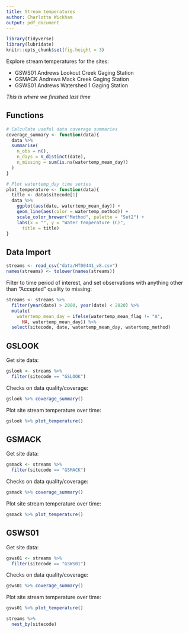 ```yaml
---
title: Stream temperatures
author: Charlotte Wickham
output: pdf_document
---
```


```r
library(tidyverse)
library(lubridate)
knitr::opts_chunk$set(fig.height = 3)
```

Explore stream temperatures for the sites:

* GSWS01 Andrews Lookout Creek Gaging Station	
* GSMACK Andrews Mack Creek Gaging Station	 
* GSWS01 Andrews Watershed 1 Gaging Station	  	

*This is where we finished last time*

## Functions

```r
# Calculate useful data coverage summaries
coverage_summary <- function(data){
  data %>% 
  summarise(
    n_obs = n(),
    n_days = n_distinct(date),
    n_missing = sum(is.na(watertemp_mean_day))
  )
}
```


```r
# Plot watertemp_day time series
plot_temperature <- function(data){
  title <- data$sitecode[1]
  data %>% 
    ggplot(aes(date, watertemp_mean_day)) + 
    geom_line(aes(color = watertemp_method)) +
    scale_color_brewer("Method", palette = "Set2") +
    labs(x = "", y = "Water temperature (C)",
      title = title)
}
```


## Data Import

```r
streams <- read_csv("data/HT00441_v8.csv")
names(streams) <- tolower(names(streams))
```

Filter to time period of interest, and set observations with anything other than "Accepted" quality to missing:
```r
streams <- streams %>%
  filter(year(date) > 2000, year(date) < 2020) %>%   
  mutate(
    watertemp_mean_day = ifelse(watertemp_mean_flag != "A", 
      NA, watertemp_mean_day)) %>% 
  select(sitecode, date, watertemp_mean_day, watertemp_method) 
```

## GSLOOK

Get site data:
```r
gslook <- streams %>% 
  filter(sitecode == "GSLOOK")
```

Checks on data quality/coverage:
```r
gslook %>% coverage_summary()
```

Plot site stream temperature over time:
```r
gslook %>% plot_temperature()
```

## GSMACK

Get site data:
```r
gsmack <- streams %>% 
  filter(sitecode == "GSMACK")
```

Checks on data quality/coverage:
```r
gsmack %>% coverage_summary()
```
Plot site stream temperature over time:
```r
gsmack %>% plot_temperature()
```

## GSWS01

Get site data:
```r
gsws01 <- streams %>% 
  filter(sitecode == "GSWS01")
```

Checks on data quality/coverage:
```r
gsws01 %>% coverage_summary()
```

Plot site stream temperature over time:
```r
gsws01 %>% plot_temperature()
```


```r
streams %>% 
  nest_by(sitecode) 
```

